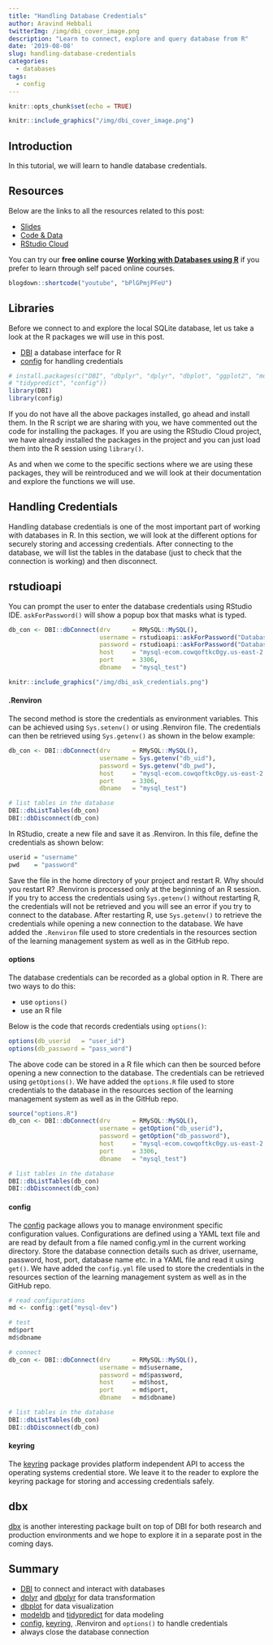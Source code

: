 ```yaml
---
title: "Handling Database Credentials"
author: Aravind Hebbali
twitterImg: /img/dbi_cover_image.png
description: "Learn to connect, explore and query database from R"
date: '2019-08-08'
slug: handling-database-credentials
categories:
  - databases
tags:
  - config
---
```


```r
knitr::opts_chunk$set(echo = TRUE)
```

```r
knitr::include_graphics("/img/dbi_cover_image.png")
```

## Introduction

In this tutorial, we will learn to handle database credentials.

## Resources

Below are the links to all the resources related to this post:

- <a href="https://slides.rsquaredacademy.com/sql/sqlite.html#/section" target="_blank">Slides</a>
- <a href="https://github.com/rsquaredacademy-education/online-courses/" target="_blank">Code & Data</a>
- <a href="https://rstudio.cloud/project/430439" target="_blank">RStudio Cloud</a>

You can try our **free online course** [**Working with Databases using R**](https://rsquared-academy.thinkific.com/courses/working-with-databases-using-r) if you prefer to learn through self paced online courses.

```r
blogdown::shortcode("youtube", "bPlGPmjPFeU")
```

## Libraries

Before we connect to and explore the local SQLite database, let us take a look at the R packages we will use in this post. 

- [DBI](http://r-dbi.github.io/DBI/) a database interface for R 
- [config](https://cran.r-project.org/package=config) for handling credentials

```r
# install.packages(c("DBI", "dbplyr", "dplyr", "dbplot", "ggplot2", "modeldb",
# "tidypredict", "config"))
library(DBI)
library(config)
```

If you do not have all the above packages installed, go ahead and install them. In the R script we are sharing with you, we have commented out the code for installing the packages. If you are using the RStudio Cloud project, we have already installed the packages in the project and you can just load them into the R session using `library()`. 

As and when we come to the specific sections where we are using these packages, they will be reintroduced and we will look at their documentation and explore the functions we will use.

## Handling Credentials

Handling database credentials is one of the most important part of working with
databases in R. In this section, we will look at the different options for 
securely storing and accessing credentials. After connecting to the database, we
will list the tables in the database (just to check that the connection is 
working) and then disconnect.

## rstudioapi

You can prompt the user to enter the database credentials using RStudio IDE. `askForPassword()` will show a popup box that masks what is typed.

```r
db_con <- DBI::dbConnect(drv      = RMySQL::MySQL(), 
                         username = rstudioapi::askForPassword("Database Username"),
                         password = rstudioapi::askForPassword("Database Password"),
                         host     = "mysql-ecom.cowqoftkc0gy.us-east-2.rds.amazonaws.com", 
                         port     = 3306, 
                         dbname   = "mysql_test")
```

```r
knitr::include_graphics("/img/dbi_ask_credentials.png")
```


#### .Renviron

The second method is store the credentials as environment variables. This can
be achieved using `Sys.setenv()` or using .Renviron file. The credentials can then be retrieved using `Sys.getenv()` as shown in the below example:

```r
db_con <- DBI::dbConnect(drv      = RMySQL::MySQL(), 
                         username = Sys.getenv("db_uid"), 
                         password = Sys.getenv("db_pwd"), 
                         host     = "mysql-ecom.cowqoftkc0gy.us-east-2.rds.amazonaws.com", 
                         port     = 3306, 
                         dbname   = "mysql_test")

# list tables in the database
DBI::dbListTables(db_con)
DBI::dbDisconnect(db_con)
```

In RStudio, create a new file and save it as .Renviron. In this file, define the
credentials as shown below:

```r
userid = "username"
pwd    = "password"
```

Save the file in the home directory of your project and restart R. Why should you restart R? .Renviron is processed only at the beginning of an R session. If you try to access the credentials using `Sys.getenv()` without restarting R, the credentials will not be retrieved and you will see an error if you try to connect to the database. After restarting R, use `Sys.getenv()` to retrieve the
credentials while opening a new connection to the database. We have added the `.Renviron` file used to store credentials in the resources section of the learning management system as well as in the GitHub repo.

#### options

The database credentials can be recorded as a global option in R. There are two ways to do this:

- use `options()`
- use an R file

Below is the code that records credentials using `options()`:

```r
options(db_userid   = "user_id")
options(db_password = "pass_word")
```

The above code can be stored in a R file which can then be sourced before opening a new connection to the database. The credentials can be retrieved using `getOptions()`. We have added the `options.R` file used to store credentials to the database in the resources section of the learning management system as well as in the GitHub repo.

```r
source("options.R")
db_con <- DBI::dbConnect(drv      = RMySQL::MySQL(), 
                         username = getOption("db_userid"), 
                         password = getOption("db_password"), 
                         host     = "mysql-ecom.cowqoftkc0gy.us-east-2.rds.amazonaws.com", 
                         port     = 3306, 
                         dbname   = "mysql_test")

# list tables in the database
DBI::dbListTables(db_con)
DBI::dbDisconnect(db_con)
```

#### config

The [config](https://github.com/rstudio/config) package allows you to manage environment specific configuration values. Configurations are defined using a YAML text file and are read by default from a file named config.yml in the current working directory. Store the database connection details such as driver, username, password, host, port, database name etc. in a YAML file and read it using `get()`. We have added the `config.yml` file used to store the credentials in the resources section of the learning management system as well as in the GitHub repo.

```r
# read configurations
md <- config::get("mysql-dev")

# test
md$port
md$dbname

# connect
db_con <- DBI::dbConnect(drv      = RMySQL::MySQL(), 
                         username = md$username,
                         password = md$password,
                         host     = md$host, 
                         port     = md$port, 
                         dbname   = md$dbname)

# list tables in the database
DBI::dbListTables(db_con)
DBI::dbDisconnect(db_con)
```


#### keyring

The [keyring](https://github.com/r-lib/keyring#readme) package provides platform independent API to access the operating systems credential store. We leave it to the reader to explore the keyring package for storing and accessing credentials safely.

## dbx

[dbx](https://github.com/ankane/dbx) is another interesting package built on top
of DBI for both research and production environments and we hope to explore it 
in a separate post in the coming days. 

## Summary

- [DBI](http://r-dbi.github.io/DBI/) to connect and interact with databases
- [dplyr](https://dplyr.tidyverse.org/index.html) and [dbplyr](https://dbplyr.tidyverse.org/index.html) for data transformation
- [dbplot](https://edgararuiz.github.io/dbplot/index.html) for data visualization
- [modeldb](https://tidymodels.github.io/modeldb/) and [tidypredict](https://tidymodels.github.io/tidypredict/) for data modeling
- [config](https://github.com/rstudio/config), [keyring](https://github.com/r-lib/keyring), .Renviron and `options()` to handle credentials
- always close the database connection
